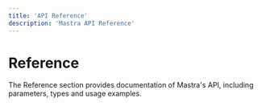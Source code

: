 ```yaml
---
title: 'API Reference'
description: 'Mastra API Reference'
---
```



# Reference

The Reference section provides documentation of Mastra's API, including parameters, types and usage examples.

<ReferenceCards />

